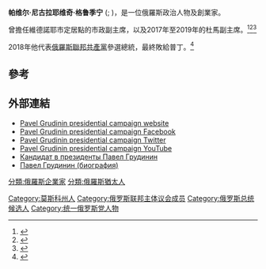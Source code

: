 {{Infobox officeholder
| name                = 帕維爾·尼古拉耶維奇·格魯季寧
| image               = Pavel Grudinin (cropped, 2018-03-19) (a).jpg
| size                = 180px
| office              = {{tsl|en|Moscow Oblast Duma|莫斯科州杜马}}议员
| term_start          = 1997年12月14日
| term_end            = 2011年10月15日
| birth_name          = Pavel Nikolayevich Grudinin
| birth_date          = {{birth date and age|1960|10|20|df=y}}
| birth_place         = {{USSR}}[[莫斯科|莫斯科]]
| alma_mater          = {{le|莫斯科国立农业工程大学|Moscow State Agroengineering University}}
| party               = [[無黨籍|無黨籍]]
| otherparty          = [[团结_(俄罗斯)|团结 (俄罗斯)]] <small>(1999–2001)</small><br />[[統一俄羅斯|統一俄羅斯]] <small>(2007–2010)</small><br />[[俄罗斯联邦共产党|俄罗斯联邦共产党]] <small>([[2018年俄罗斯总统选举|2018年俄罗斯总统选举]]中合作)</small>
| death_date          = 
| death_place         = 
| resting_place       = 
| death_cause         = 
| occupation          = 政治人物<br />創業家
| nationality         = {{RUS}}
| years_active        = 
| spouse              = 
}}

'''帕维尔·尼古拉耶维奇·格鲁季宁''' ({{lang-ru|Павел Николаевич Грудинин}};  {{bd|1960年|10月20日||}})，是一位俄羅斯政治人物及創業家。

曾擔任維德諾耶市定居點的市政副主席，以及2017年至2019年的杜馬副主席。<ref>{{Cite web|url=https://kprf.ru/activity/derevnya/114958.html|title=Директор Совхоза им. В.И. Ленина Павел Грудинин: Мы стали заложниками формулы|website=kprf.ru|language=ru|access-date=2017-12-23|archive-date=2017-12-23|archive-url=https://web.archive.org/web/20171223024344/https://kprf.ru/activity/derevnya/114958.html|dead-url=no}}</ref><ref>{{Cite web |url=https://regnum.ru/news/2573317.html |title=Грудинина убрали с поста председателя совета депутатов Видного |access-date=2020-07-18 |archive-date=2020-07-19 |archive-url=https://web.archive.org/web/20200719121549/https://regnum.ru/news/2573317.html |dead-url=no }}</ref><ref>{{Cite web |url=https://tsargrad.tv/news/zakat-politicheskoj-karery-grudinina-sovet-deputatov-vidnogo-lishil-ego-mandata_186437 |title=Закат политической карьеры Грудинина: Совет депутатов Видного лишил его мандата |access-date=2020-07-18 |archive-date=2019-02-28 |archive-url=https://web.archive.org/web/20190228130413/https://tsargrad.tv/news/zakat-politicheskoj-karery-grudinina-sovet-deputatov-vidnogo-lishil-ego-mandata_186437 |dead-url=no }}</ref>

2018年他代表[[俄羅斯聯邦共產黨|俄羅斯聯邦共產黨]]參選總統，最終敗給普丁。<ref>{{Cite news|url=https://meduza.io/feature/2017/12/22/kandidatom-v-prezidenty-ot-kprf-stanet-ne-gennadiy-zyuganov-a-pavel-grudinin-eto-kto|title=Кандидатом в президенты от КПРФ станет не Геннадий Зюганов, а Павел Грудинин|work=Meduza|access-date=2017-12-23|language=ru-RU|archive-url=https://web.archive.org/web/20171222181553/https://meduza.io/feature/2017/12/22/kandidatom-v-prezidenty-ot-kprf-stanet-ne-gennadiy-zyuganov-a-pavel-grudinin-eto-kto|archive-date=2017-12-22|url-status=dead}}</ref>

==參考==
{{Reflist}}

== 外部連結 ==
*[https://web.archive.org/web/20180118011045/http://grudininkprf.ru/ Pavel Grudinin presidential campaign website]
*[https://www.facebook.com/kprfnews Pavel Grudinin presidential campaign Facebook] {{Wayback|url=https://www.facebook.com/kprfnews |date=20210209211359 }}
*[https://twitter.com/Grudininkprf Pavel Grudinin presidential campaign Twitter] {{Wayback|url=https://twitter.com/Grudininkprf |date=20201201042427 }}
*[https://www.youtube.com/user/CommunistPartyRF Pavel Grudinin presidential campaign YouTube] {{Wayback|url=https://www.youtube.com/user/CommunistPartyRF |date=20210225080012 }}
* [http://president-rf.ru/page/kandidat-v-prezidenty-pavel-grudinin Кандидат в президенты Павел Грудинин] {{Wayback|url=http://president-rf.ru/page/kandidat-v-prezidenty-pavel-grudinin |date=20171223220053 }}
* [http://sta-sta.ru/?p=35717 Павел Грудинин (биография)] {{Wayback|url=http://sta-sta.ru/?p=35717 |date=20171228172510 }}

{{s-start}}
{{s-bef|before=[[根纳季·安德烈耶维奇·久加诺夫|根纳季·安德烈耶维奇·久加诺夫]]}}
{{s-ttl|title=[[俄罗斯联邦共产党|共产党]]总统候选人|years=[[2018年俄罗斯总统选举|2018]]}}
{{s-aft|after=}}
{{s-end}}

[[Category:莫斯科州人|Category:莫斯科州人]]
[[分類:俄羅斯企業家|分類:俄羅斯企業家]]
[[分類:俄羅斯猶太人|分類:俄羅斯猶太人]]
[[Category:俄罗斯联邦主体议会成员|Category:俄罗斯联邦主体议会成员]]
[[Category:俄罗斯总统候选人|Category:俄罗斯总统候选人]]
[[Category:统一俄罗斯党人物|Category:统一俄罗斯党人物]]